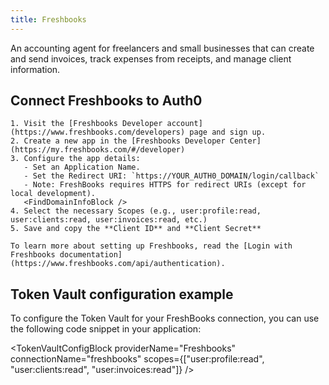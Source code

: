 ```yaml
---
title: Freshbooks
---
```




An accounting agent for freelancers and small businesses that can create and send invoices, track expenses from receipts, and manage client information.

## Connect Freshbooks to Auth0

<Steps>
  <Step title="Freshbooks setup">

    1. Visit the [Freshbooks Developer account](https://www.freshbooks.com/developers) page and sign up.
    2. Create a new app in the [Freshbooks Developer Center](https://my.freshbooks.com/#/developer)
    3. Configure the app details:
       - Set an Application Name.
       - Set the Redirect URI: `https://YOUR_AUTH0_DOMAIN/login/callback`
       - Note: FreshBooks requires HTTPS for redirect URIs (except for local development).
       <FindDomainInfoBlock />
    4. Select the necessary Scopes (e.g., user:profile:read, user:clients:read, user:invoices:read, etc.)
    5. Save and copy the **Client ID** and **Client Secret**

    To learn more about setting up Freshbooks, read the [Login with Freshbooks documentation](https://www.freshbooks.com/api/authentication).

  </Step>
  <Step title="Auth0 setup">
    <Auth0SetupBlock providerName="Freshbooks" scopesName="Attributes" allowFreeFormScopes={true} />
  </Step>
</Steps>

<IntegrationInfoBlock providerName="Freshbooks" />

## Token Vault configuration example

To configure the Token Vault for your FreshBooks connection, you can use the following code snippet in your application:

<TokenVaultConfigBlock 
  providerName="Freshbooks"
  connectionName="freshbooks"
  scopes={["user:profile:read", "user:clients:read", "user:invoices:read"]}
/>

<NextStepsBlock />
